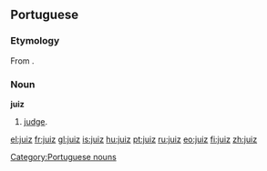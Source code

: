 ==Portuguese==

===Etymology===
From {{etyl|la|pt}} {{term|iudex|iūdex|lang=la}}.

===Noun===
'''juiz''' {{m}}
# [[judge]].

[[Category:Portuguese nouns]]

[[el:juiz]]
[[fr:juiz]]
[[gl:juiz]]
[[is:juiz]]
[[hu:juiz]]
[[pt:juiz]]
[[ru:juiz]]
[[eo:juiz]]
[[fi:juiz]]
[[zh:juiz]]